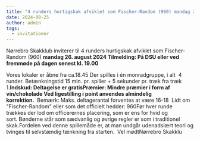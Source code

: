 ```yaml
---
title: "4 runders hurtigskak afviklet som Fischer-Random (960) mandag 26. august "
date: 2024-08-25
author: admin
tags:
  - invitationer
---
```

Nørrebro Skakklub inviterer til 4 runders hurtigskak afviklet som Fischer-Random (960) **mandag 26. august 2024
Tilmelding: På DSU eller ved fremmøde på dagen senest kl. 19.00**

Vores lokaler er åbne fra ca.18.45 Der spilles i én monradgruppe, i alt  4 runder. Betænkningstid 15 min. pr. spiller + 5 sekunder pr. træk fra træk 1.**Indskud: Deltagelse er gratisPræmier: Mindre præmier i form af vin/chokolade Ved ligestilling i point anvendes almindelig korrektion.**  Bemærk: Maks. deltagerantal forventes at være 16-18  Lidt om "Fischer-Random" eller som det officielt hedder: 960Før hver runde trækkes der lod om officerernes placering, som er ens for hvid og sort. Bønderne står som sædvanlig og øvrige regler er som i traditionel skak.Fordelen ved denne spillemåde er, at man undgår udenadslært teori og tvinges til selvstændig tænkning fra starten.  Vel mødtNørrebro Skakklu
